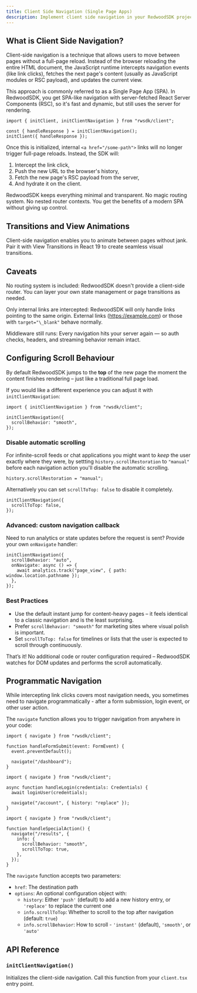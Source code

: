```yaml
---
title: Client Side Navigation (Single Page Apps)
description: Implement client side navigation in your RedwoodSDK project
---
```



## What is Client Side Navigation?

Client-side navigation is a technique that allows users to move between pages without a full-page reload. Instead of the browser reloading the entire HTML document, the JavaScript runtime intercepts navigation events (like link clicks), fetches the next page's content (usually as JavaScript modules or RSC payload), and updates the current view.

This approach is commonly referred to as a Single Page App (SPA). In RedwoodSDK, you get SPA-like navigation with server-fetched React Server Components (RSC), so it's fast and dynamic, but still uses the server for rendering.

```tsx title="src/client.tsx" ins="initClientNavigation()"
import { initClient, initClientNavigation } from "rwsdk/client";

const { handleResponse } = initClientNavigation();
initClient({ handleResponse });
```

Once this is initialized, internal `<a href="/some-path">` links will no longer trigger full-page reloads. Instead, the SDK will:

1. Intercept the link click,
2. Push the new URL to the browser's history,
3. Fetch the new page's RSC payload from the server,
4. And hydrate it on the client.

RedwoodSDK keeps everything minimal and transparent. No magic routing system. No nested router contexts. You get the benefits of a modern SPA without giving up control.

## Transitions and View Animations

Client-side navigation enables you to animate between pages without jank. Pair it with View Transitions in React 19 to create seamless visual transitions.

## Caveats

No routing system is included: RedwoodSDK doesn't provide a client-side router. You can layer your own state management or page transitions as needed.

Only internal links are intercepted: RedwoodSDK will only handle links pointing to the same origin. External links (https://example.com) or those with `target="\_blank"` behave normally.

Middleware still runs: Every navigation hits your server again — so auth checks, headers, and streaming behavior remain intact.

## Configuring Scroll Behaviour

By default RedwoodSDK jumps to the **top** of the new page the moment the
content finishes rendering – just like a traditional full page load.

If you would like a different experience you can adjust it with
`initClientNavigation`:

```tsx title="Smooth scroll"
import { initClientNavigation } from "rwsdk/client";

initClientNavigation({
  scrollBehavior: "smooth",
});
```

### Disable automatic scrolling

For infinite-scroll feeds or chat applications you might want to _keep_ the user
exactly where they were, by settting `history.scrollRestoration` to `"manual"` before each navigation action you'll disable the automatic scrolling.

```tsx title="src/client.tsx" ins="history.scrollRestoration = 'manual'"
history.scrollRestoration = "manual";
```

Alternatively you can set `scrollToTop: false` to disable it completely.

```tsx title="src/client.tsx" ins="scrollToTop: false"
initClientNavigation({
  scrollToTop: false,
});
```

### Advanced: custom navigation callback

Need to run analytics or state updates before the request is sent? Provide your
own `onNavigate` handler:

```tsx
initClientNavigation({
  scrollBehavior: "auto",
  onNavigate: async () => {
    await analytics.track("page_view", { path: window.location.pathname });
  },
});
```

### Best Practices

- Use the default instant jump for content-heavy pages – it feels identical to a
  classic navigation and is the least surprising.
- Prefer `scrollBehavior: "smooth"` for marketing sites where visual polish is
  important.
- Set `scrollToTop: false` for timelines or lists that the user is expected to
  scroll through continuously.

That’s it! No additional code or router configuration required – RedwoodSDK
watches for DOM updates and performs the scroll automatically.

## Programmatic Navigation

While intercepting link clicks covers most navigation needs, you sometimes need to navigate programmatically - after a form submission, login event, or other user action.

The `navigate` function allows you to trigger navigation from anywhere in your code:

```tsx title="Navigate after form submission"
import { navigate } from "rwsdk/client";

function handleFormSubmit(event: FormEvent) {
  event.preventDefault();
  
  navigate("/dashboard");
}
```

```tsx title="Redirect after login, replacing history"
import { navigate } from "rwsdk/client";

async function handleLogin(credentials: Credentials) {
  await loginUser(credentials);
  
  navigate("/account", { history: "replace" });
}
```

```tsx title="Navigate with custom scroll behavior"
import { navigate } from "rwsdk/client";

function handleSpecialAction() {
  navigate("/results", {
    info: {
      scrollBehavior: "smooth",
      scrollToTop: true,
    },
  });
}
```

The `navigate` function accepts two parameters:

- `href`: The destination path
- `options`: An optional configuration object with:
  - `history`: Either `'push'` (default) to add a new history entry, or `'replace'` to replace the current one
  - `info.scrollToTop`: Whether to scroll to the top after navigation (default: `true`)
  - `info.scrollBehavior`: How to scroll - `'instant'` (default), `'smooth'`, or `'auto'`

## API Reference

### `initClientNavigation()` <Badge text="Experimental" type="caution" />

Initializes the client-side navigation. Call this function from your `client.tsx` entry point.
